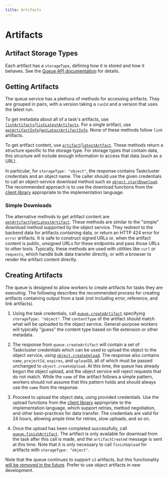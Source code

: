 ```yaml
---
title: Artifacts
---
```


# Artifacts

## Artifact Storage Types

Each artifact has a `storageType`, defining how it is stored and how it behaves.
See the [Queue API documentation](./api) for details.

## Getting Artifacts

The queue service has a plethora of methods for accessing artifacts.
They are grouped in pairs, with a version taking a `runId` and a version that uses the latest run.

To get metadata about all of a task's artifacts, use [`listArtifacts`](/docs/reference/platform/queue/api#listArtifacts)/[`listLatestArtifacts`](/docs/reference/platform/queue/api#listLatestArtifacts).
For a single artifact, use [`getArtifactInfo`](/docs/reference/platform/queue/api#getArtifactInfo)/[`getLatestArtifactInfo`](/docs/reference/platform/queue/api#getLatestArtifactInfo).
None of these methods follow `link` artifacts.

To get artifact content, use [`artifact`](/docs/reference/platform/queue/api#artifact)/[`latestArtfact`](/docs/reference/platform/queue/api#latestArtfact).
These methods return a structure specific to the storage type.
For storage types that contain data, this structure will include enough information to access that data (such as a URL).

In particular, for `storageType: "object"`, the response contains Taskcluster credentials and an object name.
The caller should use the given credentials to call an object-service download method such as [`object.startDownload`](/docs/reference/platform/object/api#startDownload).
The recommended approach is to use the download functions from the [client library](https://docs.taskcluster.net/docs/manual/using/api) appropriate to the implementation language.

### Simple Downloads

The alternative methods to get artifact content are [`getArtifact`](/docs/reference/platform/queue/api#getArtifact)/[`getLatestArtifact`](/docs/reference/platform/queue/api#getLatestArtifact).
These methods are similar to the "simple" download method supported by the object service.
They redirect to the backend data for artifacts containing data, or return an HTTP 424 error for `error` artifacts.
It is safe to construct signed URLs or, when the artifact content is public, unsigned URLs for these endpoints and pass those URLs to other tools.
Typically, these methods are used with utilities like `curl` or `requests`, which handle bulk data transfer directly, or with a browser to render the artifact content directly.

## Creating Artifacts

The queue is designed to allow workers to create artifacts for tasks they are executing.
The following describes the recommended process for creating artifacts containing output from a task (not including error, reference, and link artifacts).

1. Using the task credentials, call [`queue.createArtifact`](/docs/reference/platform/queue/api#createArtifact) specifying `storageType: "object"`.
   The `contentType` of the artifact should match what will be uploaded to the object service.
   General-purpose workers will typically "guess" the content type based on file extension or other metadata.

1. The response from `queue.createArtifact` will contain a set of Taskcluster credentials which can be used to upload the object to the object service, using [`object.createUpload`](/docs/reference/platform/object/api#createUpload).
   The response also contains `name`, `projectId`, `expires`, and `uploadID`, all of which must be passed unchanged to `object.createUpload`.
   At this time, the queue has already begun the object upload, and the object service will reject requests that do not match.
   While the `name` of the artifact follows a simple pattern, workers should not assume that this pattern holds and should always use the `name` from the response.

1. Proceed to upload the object data, using provided credentials.
   Use the upload functions from the [client library](https://docs.taskcluster.net/docs/manual/using/api) appropriate to the implementation language, which support retries, method negotiation, and other best-practices for data transfer.
   The credentials are valid for 24 hours, allowing ample time for retries, slow uploads, and so on.

1. Once the upload has been completed successfully, call [`queue.finishArtifact`](/docs/reference/platform/queue/api#finishArtifact).
   The artifact is only available for download from the task after this call is made, and the `artifactCreated` message is sent at this time.
   Note that it is only necessary to call `finishUpload` for artifacts with `storageType: "object"`.

Note that the queue continues to support `s3` artifacts, but this functionality [will be removed in the future](https://github.com/taskcluster/taskcluster/issues/4549).
Prefer to use object artifacts in new development.
